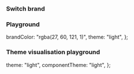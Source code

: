
<Meta of={IcThemeStories} />

<Description markdown={readme} />

### Switch brand

<Canvas>
  <Story of={IcThemeStories.SwitchBrand} />
</Canvas>

### Playground

  brandColor: "rgba(27, 60, 121, 1)",
  theme: "light",
};

<Canvas>
  <Story of={IcThemeStories.Playground} />
</Canvas>

### Theme visualisation playground

  theme: "light",
  componentTheme: "light",
};

<Canvas>
  <Story of={IcThemeStories.ThemeVisualisationPlayground} />
</Canvas>
